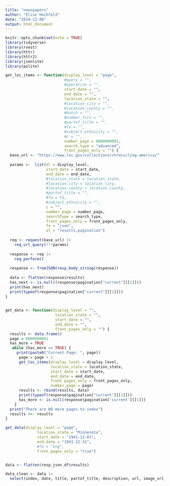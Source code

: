 ```yaml
---
title: "newspapers"
author: "Elise Hachfeld"
date: "2024-12-08"
output: html_document
---
```


```r
knitr::opts_chunk$set(echo = TRUE)
library(tidyverse)
library(rvest)
library(httr)
library(httr2)
library(jsonlite)
library(polite)
```

```r

get_loc_items <- function(display_level = "page",
                          #query = "",
                          #operation = "",
                          start_date = "",
                          end_date = "",
                          location_state = "",
                          #location_city = "",
                          #location_county = "",
                          #batch = "",
                          #number_lccn = "",
                          #partof_title = "",
                          #fa = "",
                          #subject_ethnicity = "",
                          #c = "",
                          number_page = 0000000001,
                          search_type = "advanced",
                          front_pages_only = "") {
  base_url <- "https://www.loc.gov/collections/chronicling-america/"
  
  params <-  list(dl = display_level,
                  start_date = start_date,
                  end_date = end_date,
                  #location_state = location_state,
                  #location_city = location_city,
                  #location_county = location_county,
                  #partof_title = "",
                  #fa = fa,
                  #subject_ethnicity = "",
                  c = "",
                  number_page = number_page,
                  searchType = search_type,
                  front_pages_only = front_pages_only,
                  fo = "json",
                  at = "results,pagination")
  
  req <- request(base_url) |>
    req_url_query(!!!params)
  
  response <- req |> 
    req_perform()
  
  response <- fromJSON(resp_body_string(response))
  
  data <- flatten(response$results)
  has_next <- is.null((response$pagination["current"][[1]]))
  print(has_next)
  print(typeof(response$pagination["current"][[1]]))
}

  
get_data <- function(display_level = "",
                      location_state = "",
                      start_date = "",
                      end_date = "",
                      front_pages_only = "") {
  results <- data.frame()
  page = 0000000001
  has_more = TRUE
   while (has_more == TRUE) {
     print(paste0("Current Page: ", page))
      page = page + 1
      get_loc_items(display_level = display_level,
                    location_state = location_state,
                    start_date = start_date,
                    end_date = end_date,
                    front_pages_only = front_pages_only,
                    number_page = page)
      results <- rbind(results, data)
      print(typeof(response$pagination["current"][[1]]))
      has_more <- is.null(response$pagination['current'][[1]])
    } 
  print("There are NO more pages to index")
  results <<- results
}

get_data(display_level = "page",
              location_state = "Minnesota",
              start_date = "1941-12-01",
              end_date = "1941-12-31",
              #fa = "eng",
              front_pages_only = "true")


data <- flatten(resp_json_df$results)

data_clean <- data |>
  select(index, date, title, partof_title, description, url, image_url, language, location_country, location_state, location_county, location_city, contributor, number_page, publication_frequency)

```


